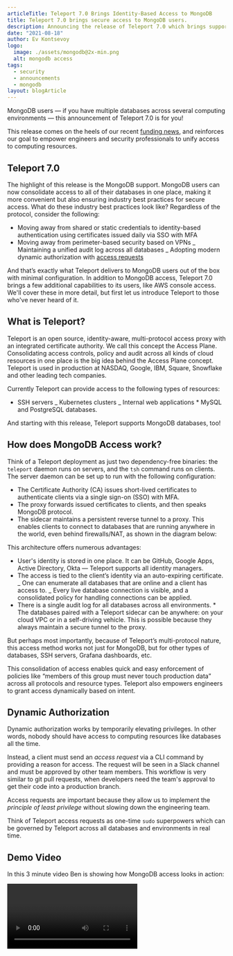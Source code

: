 ```yaml
---
articleTitle: Teleport 7.0 Brings Identity-Based Access to MongoDB
title: Teleport 7.0 brings secure access to MongoDB users.
description: Announcing the release of Teleport 7.0 which brings support for MongoDB. Users of MongoDB can now enjoy consolidated identity-based secure access to all of their MongoDB instances across all environments.
date: "2021-08-18"
author: Ev Kontsevoy
logo:
  image: ./assets/mongodb@2x-min.png
  alt: mongodb access
tags:
  - security
  - announcements
  - mongodb
layout: blogArticle
---
```



MongoDB users — if you have multiple databases across several computing environments — this announcement of Teleport 7.0 is for you!

This release comes on the heels of our recent [funding news](https://goteleport.com/blog/series-b/), and reinforces our goal to empower engineers and security
professionals to unify access to computing resources.

## Teleport 7.0

The highlight of this release is the MongoDB support. MongoDB users can now consolidate access to all of their databases in one place,
making it more convenient but also ensuring industry best practices for secure access. What do these industry best practices look like?
Regardless of the protocol, consider the following:

- Moving away from shared or static credentials to identity-based
  authentication using certificates issued daily via SSO with MFA
- Moving away from perimeter-based security based on VPNs _ Maintaining a unified audit log across all databases _ Adopting modern dynamic
  authorization with [access requests](https://goteleport.com/features/access-requests/)

And that’s exactly what Teleport delivers to MongoDB users out of the box with minimal configuration. In addition to MongoDB access,
Teleport 7.0 brings a few additional capabilities to its users, like AWS console access. We'll cover these in more detail, but first let us
introduce Teleport to those who've never heard of it.

## What is Teleport?

Teleport is an open source, identity-aware, multi-protocol access proxy with an integrated certificate authority. We call this concept the
Access Plane. Consolidating access controls, policy and audit across all kinds of cloud resources in one place is the big idea behind the
Access Plane concept. Teleport is used in production at NASDAQ, Google, IBM, Square, Snowflake and other leading tech companies.

Currently Teleport can provide access to the following types of resources:

- SSH servers _ Kubernetes clusters _ Internal web applications \* MySQL and PostgreSQL databases.

And starting with this release, Teleport supports MongoDB databases, too!

## How does MongoDB Access work?

Think of a Teleport deployment as just two dependency-free binaries: the `teleport` daemon runs on servers, and the `tsh` command runs on
clients. The server daemon can be set up to run with the following configuration:

- The Certificate Authority (CA) issues short-lived certificates to
  authenticate clients via a single sign-on (SSO) with MFA.
- The proxy forwards issued certificates to clients, and then speaks MongoDB
  protocol.
- The sidecar maintains a persistent reverse tunnel to a proxy. This enables
  clients to connect to databases that are running anywhere in the world, even behind firewalls/NAT, as shown in the diagram below:

<BlogImage src="./assets/mongodb-access.png" />

This architecture offers numerous advantages:

- User's identity is stored in one place. It can be GitHub, Google Apps, Active
  Directory, Okta — Teleport supports all identity managers.
- The access is tied to the client’s identity via an auto-expiring certificate. _ One can enumerate all databases that are online and a
  client has access to. _ Every live database connection is visible, and a consolidated policy for
  handling connections can be applied.
- There is a single audit log for all databases across all environments. \* The databases paired with a Teleport sidecar can be anywhere: on
  your cloud
  VPC or in a self-driving vehicle. This is possible because they always maintain a secure tunnel to the proxy.

But perhaps most importantly, because of Teleport’s multi-protocol nature, this access method works not just for MongoDB, but for other
types of databases, SSH servers, Grafana dashboards, etc.

This consolidation of access enables quick and easy enforcement of policies like “members of this group must never touch production data”
across all protocols and resource types. Teleport also empowers engineers to grant access dynamically based on intent.

## Dynamic Authorization

Dynamic authorization works by temporarily elevating privileges. In other words, nobody should have access to computing resources like
databases all the time.

Instead, a client must send an _access request_ via a CLI command by providing a reason for access. The request will be seen in a Slack
channel and must be approved by other team members. This workflow is very similar to git pull requests, when developers need the team's
approval to get their code into a production branch.

Access requests are important because they allow us to implement the _principle of least privilege_ without slowing down the engineering
team.

<BlogImage src="./assets/slack-alice-ar.png" />

Think of Teleport access requests as one-time `sudo` superpowers which can be governed by Teleport across all databases and environments in
real time.

## Demo Video

In this 3 minute video Ben is showing how MongoDB access looks in action:

<Video videoId="wc3o_WOp2X8" />

## AWS Console Access

Not a MongoDB user? Not a problem. Teleport 7.0 brings another useful capability for everyone: the seamless access to AWS web console. This
means that authenticated Teleport users will be able to open the AWS console with the appropriate set of permissions without seeing yet
another login screen.

Support for other cloud providers will follow. Our goal is to empower engineers to enjoy a single login, and rely on a single set of
credentials and associated permissions across all protocols, clouds, and resource types.

<EmailSubscribeViolet />

## Try it yourself

Teleport is an open source project and it is being developed in the open. The full changelog of all Teleport releases can be found here, and
the list of all 7.0 features and improvements can be seen in this GitHub milestone.

To try Teleport, all you need is just a Linux box:

- [Download Teleport 7](https://goteleport.com/pricing/)
- Check out [the documentation](https://goteleport.com//docs/)
- Join the [Slack channel](https://goteleport.com//slack/) where Teleport users and developers hang out. User experience is very important to us, so let us know where we can get better!
